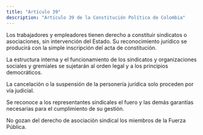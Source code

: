 ```yaml
---
title: "Artículo 39"
description: "Artículo 39 de la Constitución Política de Colombia"
---
```


Los trabajadores y empleadores
tienen derecho a constituir sindicatos o asociaciones, sin intervención del Estado. Su reconocimiento
jurídico se producirá con la simple inscripción del
acta de constitución.

La estructura interna y el funcionamiento de los sindicatos y organizaciones sociales y gremiales se sujetarán al orden legal y a los principios democráticos.

La cancelación o la suspensión de la personería
jurídica solo proceden por vía judicial.

Se reconoce a los representantes sindicales el
fuero y las demás garantías necesarias para el
cumplimiento de su gestión.

No gozan del derecho de asociación sindical los
miembros de la Fuerza Pública.